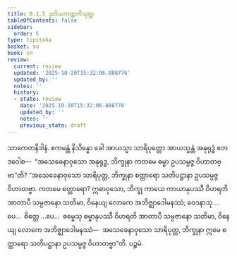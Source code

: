 ```yaml
---
title: 8.1.5 ဒုတိယကဏ္ဍကီသုတ္တ
tableOfContents: false
sidebar:
  order: 5
type: tipitaka
basket: su
book: sn
review:
  current: review
  updated: '2025-10-20T15:32:06.888776'
  updated_by: ''
  notes: ''
  history:
  - state: review
    date: '2025-10-20T15:32:06.888776'
    updated_by: ''
    notes: ''
    previous_state: draft
---
```



<DynamicBreadcrumb />


<ReviewStatus review={frontmatter.review} showDetails={true} />

<HypothesisAnnotation frontmatter={frontmatter} />

<Division number="903" book="sn" e="ch" v="18" p="418">

<Paragraph number="1571" book="sn">
သာကေတနိဒါနံ. ဧကမန္တံ နိသိန္နော ခေါ အာယသ္မာ သာရိပုတ္တော အာယသ္မန္တံ အနုရုဒ္ဓံ ဧတဒဝေါစ—  “အသေခေနာဝုသော အနုရုဒ္ဓ, ဘိက္ခုနာ ကတမေ ဓမ္မာ ဥပသမ္ပဇ္ဇ ဝိဟာတဗ္ဗာ”တိ? “အသေခေနာဝုသော သာရိပုတ္တ, ဘိက္ခုနာ စတ္တာရော သတိပဋ္ဌာနာ ဥပသမ္ပဇ္ဇ ဝိဟာတဗ္ဗာ. ကတမေ စတ္တာရော? ဣဓာဝုသော, ဘိက္ခု ကာယေ ကာယာနုပဿီ ဝိဟရတိ အာတာပီ သမ္ပဇာနော သတိမာ, ဝိနေယျ လောကေ အဘိဇ္ဈာဒေါမနဿံ; ဝေဒနာသု …ပေ…  စိတ္တေ …ပေ…  ဓမ္မေသု ဓမ္မာနုပဿီ ဝိဟရတိ အာတာပီ သမ္ပဇာနော သတိမာ, ဝိနေယျ လောကေ အဘိဇ္ဈာဒေါမနဿံ—  အသေခေနာဝုသော သာရိပုတ္တ, ဘိက္ခုနာ ဣမေ စတ္တာရော သတိပဋ္ဌာနာ ဥပသမ္ပဇ္ဇ ဝိဟာတဗ္ဗာ”တိ.

</Paragraph>
</Division>

<Paragraph number="1572" type="center" book="sn">
ပဉ္စမံ.
</Paragraph>